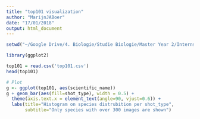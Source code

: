 ```yaml
---
title: "top101 visualization"
author: "MarijnJABoer"
date: "17/01/2018"
output: html_document
---
```


```r
setwd("~/Google Drive/4. Biologie/Studie Biologie/Master Year 2/Internship CNN/8. FormicID/FormicID/stat/top101")

library(ggplot2)

top101 = read.csv('top101.csv')
head(top101)
```


```r
# Plot
g <- ggplot(top101, aes(scientific_name))
g + geom_bar(aes(fill=shot_type), width = 0.5) + 
  theme(axis.text.x = element_text(angle=90, vjust=0.6)) + 
  labs(title="Histogram on species distrubition per shot_type", 
       subtitle="Only species with over 300 images are shown") 
```